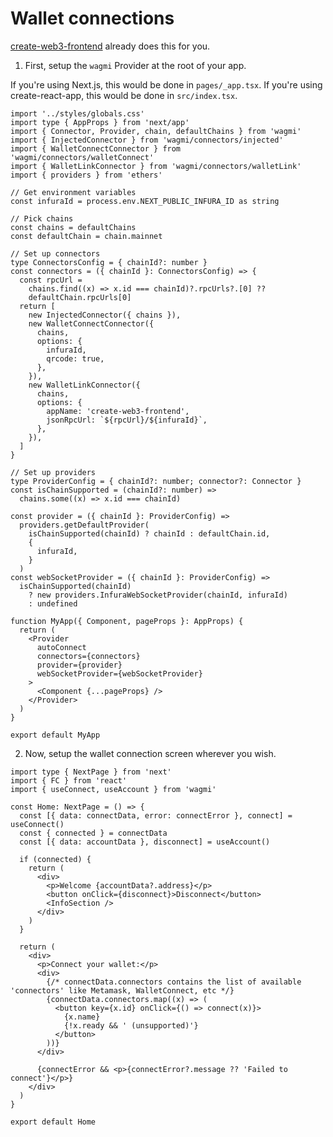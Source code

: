 # Wallet connections

[create-web3-frontend](https://github.com/dhaiwat10/create-web3-frontend) already does this for you.

1. First, setup the `wagmi` Provider at the root of your app.

If you're using Next.js, this would be done in `pages/_app.tsx`. If you're using create-react-app, this would be done in `src/index.tsx`.

```tsx
import '../styles/globals.css'
import type { AppProps } from 'next/app'
import { Connector, Provider, chain, defaultChains } from 'wagmi'
import { InjectedConnector } from 'wagmi/connectors/injected'
import { WalletConnectConnector } from 'wagmi/connectors/walletConnect'
import { WalletLinkConnector } from 'wagmi/connectors/walletLink'
import { providers } from 'ethers'

// Get environment variables
const infuraId = process.env.NEXT_PUBLIC_INFURA_ID as string

// Pick chains
const chains = defaultChains
const defaultChain = chain.mainnet

// Set up connectors
type ConnectorsConfig = { chainId?: number }
const connectors = ({ chainId }: ConnectorsConfig) => {
  const rpcUrl =
    chains.find((x) => x.id === chainId)?.rpcUrls?.[0] ??
    defaultChain.rpcUrls[0]
  return [
    new InjectedConnector({ chains }),
    new WalletConnectConnector({
      chains,
      options: {
        infuraId,
        qrcode: true,
      },
    }),
    new WalletLinkConnector({
      chains,
      options: {
        appName: 'create-web3-frontend',
        jsonRpcUrl: `${rpcUrl}/${infuraId}`,
      },
    }),
  ]
}

// Set up providers
type ProviderConfig = { chainId?: number; connector?: Connector }
const isChainSupported = (chainId?: number) =>
  chains.some((x) => x.id === chainId)

const provider = ({ chainId }: ProviderConfig) =>
  providers.getDefaultProvider(
    isChainSupported(chainId) ? chainId : defaultChain.id,
    {
      infuraId,
    }
  )
const webSocketProvider = ({ chainId }: ProviderConfig) =>
  isChainSupported(chainId)
    ? new providers.InfuraWebSocketProvider(chainId, infuraId)
    : undefined

function MyApp({ Component, pageProps }: AppProps) {
  return (
    <Provider
      autoConnect
      connectors={connectors}
      provider={provider}
      webSocketProvider={webSocketProvider}
    >
      <Component {...pageProps} />
    </Provider>
  )
}

export default MyApp
```

2. Now, setup the wallet connection screen wherever you wish.

```tsx
import type { NextPage } from 'next'
import { FC } from 'react'
import { useConnect, useAccount } from 'wagmi'

const Home: NextPage = () => {
  const [{ data: connectData, error: connectError }, connect] = useConnect()
  const { connected } = connectData
  const [{ data: accountData }, disconnect] = useAccount()

  if (connected) {
    return (
      <div>
        <p>Welcome {accountData?.address}</p>
        <button onClick={disconnect}>Disconnect</button>
        <InfoSection />
      </div>
    )
  }

  return (
    <div>
      <p>Connect your wallet:</p>
      <div>
        {/* connectData.connectors contains the list of available 'connectors' like Metamask, WalletConnect, etc */}
        {connectData.connectors.map((x) => (
          <button key={x.id} onClick={() => connect(x)}>
            {x.name}
            {!x.ready && ' (unsupported)'}
          </button>
        ))}
      </div>

      {connectError && <p>{connectError?.message ?? 'Failed to connect'}</p>}
    </div>
  )
}

export default Home
```
